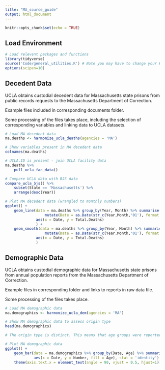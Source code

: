 ```yaml
---
title: "MA_source_guide"
output: html_document
---
```


```r
knitr::opts_chunk$set(echo = TRUE)
```

## Load Environment

```r
# Load relevent packages and functions
library(tidyverse)
source('Code/general_utilities.R') # Note you may have to change your Rmarkdown option for evaluate chunks to project instead of document
options(scipen=10)
```

## Decedent Data

UCLA obtains custodial decedent data for Massachusetts state prisons from public records requests to the Massachusetts Department of Correction.

Example files included in corresponding documents folder.

Some processing of the files takes place, including the selection of corresponding variables and linking data to UCLA datasets. 

```r
# Load MA decedent data
ma.deaths <- harmonize_ucla_deaths(agencies = 'MA')

# Show variables present in MA decedent data
colnames(ma.deaths)

# UCLA.ID is present - join UCLA facility data
ma.deaths %>%
    pull_ucla_fac_data()

# Compare UCLA data with BJS data
compare_ucla_bjs() %>%
    subset(State == 'Massachusetts') %>%
    arrange(desc(Year))

# Plot MA decedent data (wrangled to monthly numbers)
ggplot() +
    geom_line(data = ma.deaths %>% group_by(Year, Month) %>% summarise(Total.Deaths = n()) %>% 
                  mutate(Date = as.Date(str_c(Year,Month,'01'), format = '%Y%B%d')),
              aes(x = Date, y = Total.Deaths)
              ) +
    geom_smooth(data = ma.deaths %>% group_by(Year, Month) %>% summarise(Total.Deaths = n()) %>% 
                  mutate(Date = as.Date(str_c(Year,Month,'01'), format = '%Y%B%d')),
              aes(x = Date, y = Total.Deaths)
              )

```


## Demographic Data

UCLA obtains custodial demographic data for Massachusetts state prisons from annual population reports from the Massachusetts Department of Correction.

Example files in corresponding folder and links to reports in raw data file.

Some processing of the files takes place. 

```r
# Load MA demographic data
ma.demographics <- harmonize_ucla_dem(agencies = 'MA')

# Show MA demographic data to assess origin type
head(ma.demographics)

# The origin type is distinct. This means that age groups were reported seperately from sex groups for demographic data. In order to construct age and sex groups for a date from this distinct data, we applied reported sex ratios to each age group. This assumption is likely incorrect.

# Plot MA demographic data 
ggplot() +
    geom_bar(data = ma.demographics %>% group_by(Date, Age) %>% summarise(Number = sum(Number, na.rm = TRUE)),
             aes(x = Date, y = Number, fill = Age), stat = 'identity') +
    theme(axis.text.x = element_text(angle = 90, vjust = 0.5, hjust=1)) # To see dates on x axis



```
